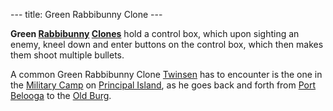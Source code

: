 ---
title: Green Rabbibunny Clone
---

{{twinsunica import}}{{Infobox Enemy
 |image=Green_rabbi_clone.JPG‎
 |race=rabbibunny
 |gender=male
 |size=average
 |lba1=yes
 |lba2=
 |alignment=funfrock
 |occupation=
 |requires=Green
 |melee=
 |ranged=
 |magic=
 |explosive=
 |range=Wide
 |speed=moderate-fast
 |damage=
 |rate=
 |reaction=Top half of body knocks backwards
 |recovery=2 seconds
}}

'''Green [[Rabbibunny]] [[Clone]]s''' hold a control box, which upon sighting an enemy, kneel down and enter buttons on the control box, which then makes them shoot multiple bullets.

A common Green Rabbibunny Clone [[Twinsen]] has to encounter is the one in the [[Military Camp]] on [[Principal Island]], as he goes back and forth from [[Port Belooga]] to the [[Old Burg]].

<!-- remove these category links when they're all automated by categorizers...
[[Category: Clones]]
[[Category: Green enemies]]
[[Category: Gun wielders]]
[[Category: FunFrock's army]]
[[Category: Rabbibunnies]]
[[Category: Average characters]] -->